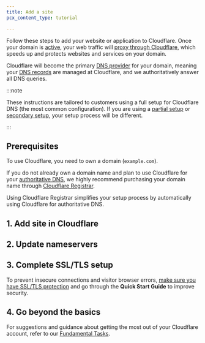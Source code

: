 ```yaml
---
title: Add a site
pcx_content_type: tutorial

---
```



Follow these steps to add your website or application to Cloudflare. Once your domain is [active](/dns/zone-setups/reference/domain-status/#active), your web traffic will [proxy through Cloudflare](/fundamentals/concepts/how-cloudflare-works/#how-cloudflare-works-as-a-reverse-proxy), which speeds up and protects websites and services on your domain.

Cloudflare will become the primary [DNS provider](/fundamentals/concepts/how-cloudflare-works/#how-cloudflare-works-as-a-dns-provider) for your domain, meaning your [DNS records](/dns/concepts/#dns-records) are managed at Cloudflare, and we authoritatively answer all DNS queries.

:::note


These instructions are tailored to customers using a full setup for Cloudflare DNS (the most common configuration). If you are using a [partial setup](/dns/zone-setups/partial-setup/) or [secondary setup](/dns/zone-setups/zone-transfers/), your setup process will be different.


:::

## Prerequisites

To use Cloudflare, you need to own a domain (`example.com`).

If you do not already own a domain name and plan to use Cloudflare for your [authoritative DNS](/dns/zone-setups/full-setup/), we highly recommend purchasing your domain name through [Cloudflare Registrar](/registrar/get-started/register-domain/).

Using Cloudflare Registrar simplifies your setup process by automatically using Cloudflare for authoritative DNS.

<Render file="disable_dnssec" product="dns" />

## 1. Add site in Cloudflare

<Render file="add-site" product="fundamentals" />

## 2. Update nameservers

<Render file="update-nameservers" product="fundamentals" />

## 3. Complete SSL/TLS setup

To prevent insecure connections and visitor browser errors, [make sure you have SSL/TLS protection](/ssl/get-started/) and go through the **Quick Start Guide** to improve security.

## 4. Go beyond the basics

For suggestions and guidance about getting the most out of your Cloudflare account, refer to our [Fundamental Tasks](/fundamentals/basic-tasks/).
